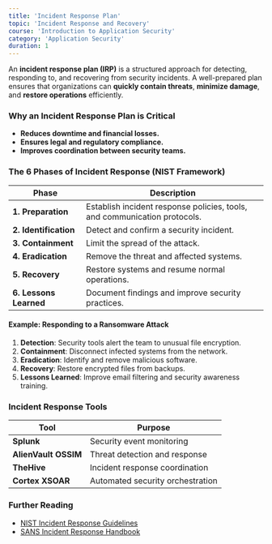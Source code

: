 ```yaml
---
title: 'Incident Response Plan'
topic: 'Incident Response and Recovery'
course: 'Introduction to Application Security'
category: 'Application Security'
duration: 1
---
```


An **incident response plan (IRP)** is a structured approach for detecting, responding to, and recovering from security incidents. A well-prepared plan ensures that organizations can **quickly contain threats**, **minimize damage**, and **restore operations** efficiently.

### Why an Incident Response Plan is Critical

- **Reduces downtime and financial losses.**
- **Ensures legal and regulatory compliance.**
- **Improves coordination between security teams.**

### The 6 Phases of Incident Response (NIST Framework)

| Phase                  | Description                                                               |
| ---------------------- | ------------------------------------------------------------------------- |
| **1. Preparation**     | Establish incident response policies, tools, and communication protocols. |
| **2. Identification**  | Detect and confirm a security incident.                                   |
| **3. Containment**     | Limit the spread of the attack.                                           |
| **4. Eradication**     | Remove the threat and affected systems.                                   |
| **5. Recovery**        | Restore systems and resume normal operations.                             |
| **6. Lessons Learned** | Document findings and improve security practices.                         |

#### Example: Responding to a Ransomware Attack

1. **Detection**: Security tools alert the team to unusual file encryption.
2. **Containment**: Disconnect infected systems from the network.
3. **Eradication**: Identify and remove malicious software.
4. **Recovery**: Restore encrypted files from backups.
5. **Lessons Learned**: Improve email filtering and security awareness training.

### Incident Response Tools

| Tool                 | Purpose                          |
| -------------------- | -------------------------------- |
| **Splunk**           | Security event monitoring        |
| **AlienVault OSSIM** | Threat detection and response    |
| **TheHive**          | Incident response coordination   |
| **Cortex XSOAR**     | Automated security orchestration |

### Further Reading

- [NIST Incident Response Guidelines](https://csrc.nist.gov/publications/detail/sp/800-61/rev-2/final)
- [SANS Incident Response Handbook](https://www.sans.org/incident-response/)
